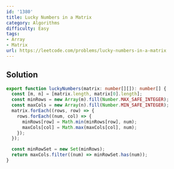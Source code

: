 ```yaml
---
id: '1380'
title: Lucky Numbers in a Matrix
category: Algorithms
difficulty: Easy
tags:
- Array
- Matrix
url: https://leetcode.com/problems/lucky-numbers-in-a-matrix
---
```


## Solution

```typescript filename="solution.ts" copy
export function luckyNumbers(matrix: number[][]): number[] {
  const [m, n] = [matrix.length, matrix[0].length];
  const minRows = new Array(m).fill(Number.MAX_SAFE_INTEGER);
  const maxCols = new Array(n).fill(Number.MIN_SAFE_INTEGER);
  matrix.forEach((rows, row) => {
    rows.forEach((num, col) => {
      minRows[row] = Math.min(minRows[row], num);
      maxCols[col] = Math.max(maxCols[col], num);
    });
  });

  const minRowSet = new Set(minRows);
  return maxCols.filter((num) => minRowSet.has(num));
}
```

